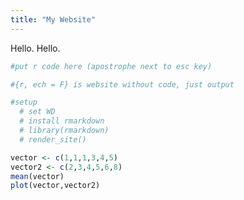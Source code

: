 ```yaml
---
title: "My Website"
---
```


Hello. Hello.


```r
#put r code here (apostrophe next to esc key)

#{r, ech = F} is website without code, just output

#setup
  # set WD
  # install rmarkdown
  # library(rmarkdown)
  # render_site()

vector <- c(1,1,1,3,4,5)
vector2 <- c(2,3,4,5,6,8)
mean(vector)
plot(vector,vector2)




```